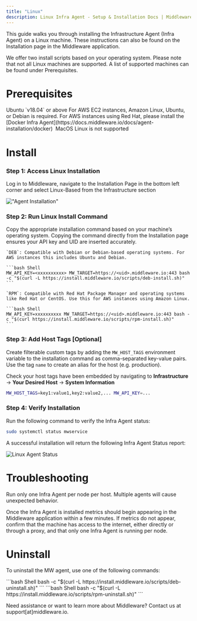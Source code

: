 ```yaml
---
title: "Linux"
description: Linux Infra Agent - Setup & Installation Docs | Middleware
---
```


This guide walks you through installing the Infrastructure Agent (Infra Agent) on a Linux machine. These instructions can also be found on the Installation page in the Middleware application. 

We offer two install scripts based on your operating system. Please note that not all Linux machines are supported. A list of supported machines can be found under Prerequisites.

# Prerequisites

<Steps>

  <Step title="Ubuntu">
  Ubuntu `v18.04` or above
  </Step>

  <Step title="AWS Instances">
  For AWS EC2 instances, Amazon Linux, Ubuntu, or Debian is required. For AWS instances using Red Hat, please install the [Docker Infra Agent](https://docs.middleware.io/docs/agent-installation/docker) 
  </Step>

  <Step title="Operating System">
  MacOS Linux is not supported
  </Step>

</Steps>

# Install

### Step 1: Access Linux Installation

Log in to Middleware, navigate to the Installation Page in the bottom left corner and select Linux-Based from the Infrastructure section

!["Agent Installation"](/images/agent-installation/k1.png)

### Step 2: Run Linux Install Command

Copy the appropriate installation command based on your machine’s operating system. Copying the command directly from the Installation page ensures your API key and UID are inserted accurately.

<Tabs>
  <Tab title="DEB">

    `DEB`: Compatible with Debian or Debian-based operating systems. For AWS instances this includes Ubuntu and Debian.

    ```bash Shell
    MW_API_KEY=<xxxxxxxxxx> MW_TARGET=https://<uid>.middleware.io:443 bash -c "$(curl -L https://install.middleware.io/scripts/deb-install.sh)"
    ```
  </Tab>

  <Tab title="RPM">

    `RPM`: Compatible with Red Hat Package Manager and operating systems like Red Hat or CentOS. Use this for AWS instances using Amazon Linux. 
    
    ```bash Shell
    MW_API_KEY=xxxxxxxxxx MW_TARGET=https://<uid>.middleware.io:443 bash -c "$(curl https://install.middleware.io/scripts/rpm-install.sh)"
    ```          
  </Tab>
</Tabs>

### Step 3: Add Host Tags [Optional]

Create filterable custom tags by adding the `MW_HOST_TAGS` environment variable to the installation command as comma-separated key-value pairs. Use the tag `name` to create an alias for the host (e.g. production). 
    
<Note> Check your host tags have been embedded by navigating to __Infrastructure__ -> __Your Desired Host__ -> __System Information__ </Note>

```bash Shell
MW_HOST_TAGS=key1:value1,key2:value2,... MW_API_KEY=...
```

### Step 4: Verify Installation

Run the following command to verify the Infra Agent status:

```bash Shell
sudo systemctl status mwservice
```
A successful installation will return the following Infra Agent Status report:

![Linux Agent Status](/images/agent-installation/k5.jpg)

# Troubleshooting

<Warning>  Run only one Infra Agent per node per host. Multiple agents will cause unexpected behavior.</Warning>

Once the Infra Agent is installed metrics should begin appearing in the Middleware application within a few minutes. If metrics do not appear, confirm that the machine has access to the internet, either directly or through a proxy, and that only one Infra Agent is running per node. 


# Uninstall
To uninstall the MW agent, use one of the following commands:

<Tabs>
  <Tab title="DEB">
    ```bash Shell
    bash -c "$(curl -L https://install.middleware.io/scripts/deb-uninstall.sh)"
    ```
  </Tab>

  <Tab title="RPM">
    ```bash Shell
    bash -c "$(curl -L https://install.middleware.io/scripts/rpm-uninstall.sh)"
    ```  
  </Tab>
</Tabs>

<Note> Need assistance or want to learn more about Middleware? Contact us at support[at]middleware.io. </Note>